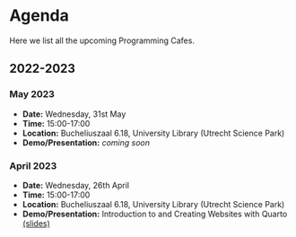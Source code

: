 # Agenda

Here we list all the upcoming Programming Cafes.

## 2022-2023

### May 2023

- **Date:** Wednesday, 31st May
- **Time:** 15:00-17:00
- **Location:** Bucheliuszaal 6.18, University Library (Utrecht Science Park)
- **Demo/Presentation:** _coming soon_

### April 2023

- **Date:** Wednesday, 26th April
- **Time:** 15:00-17:00
- **Location:** Bucheliuszaal 6.18, University Library (Utrecht Science Park)
- **Demo/Presentation:** Introduction to and Creating Websites with Quarto [(slides)](https://github.com/UtrechtUniversity/programming-cafe/blob/main/presentations/2023-04-26_quickstart-to-quarto/2023-04-26_quickstart-to-quarto.html)